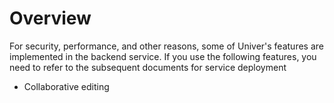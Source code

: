 # Overview

For security, performance, and other reasons, some of Univer's features are implemented in the backend service. If you use the following features, you need to refer to the subsequent documents for service deployment

- Collaborative editing
